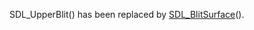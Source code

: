 <!-- pragma section-numbers off -->
<!-- pragma camelcase off -->

SDL_UpperBlit() has been replaced by [[SDL_BlitSurface]]().
